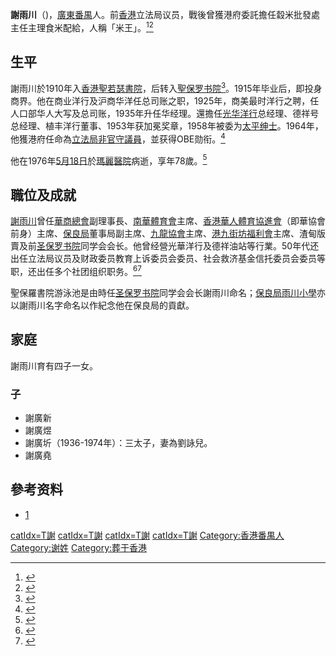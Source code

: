{{Infobox person
|name = 谢雨川
|honorific_suffix = [[OBE|OBE]] [[太平紳士|JP]]
|occupation = 商家、[[立法局議員|立法局議員]]
|birth_date = 1899年
|birth_place = {{QING}}[[廣東省_(清)|广東省]][[番禺縣|番禺縣]]
|death_date = {{death date and age|1976|05|18|1899}}
|death_place = {{BHKG}}[[薄扶林|薄扶林]][[瑪麗醫院|瑪麗醫院]]
|resting_place = [[跑馬地天主教聖彌額爾墳場|跑馬地天主教聖彌額爾墳場]]
|relatives = 謝廣新、謝廣煜、謝廣圻、謝廣堯（子）<br>劉詠兒（媳婦）
}}
'''謝雨川'''{{OBE}}{{JP}}（{{bd|1899年||1976年|5月18日|catIdx=c謝}})，[[廣東|廣東]][[番禺縣|番禺]]人。前[[香港|香港]]立法局议员，戰後曾獲港府委託擔任縠米批發處主任主理食米配給，人稱「米王」。<ref>{{Cite web |url=http://gxgc.ahlib.com/datalib/2004/Character/DL/DL-20040309154008 |title=謝雨川簡介 |accessdate=2015-10-03 |archive-date=2015-10-04 |archive-url=https://web.archive.org/web/20151004134559/http://gxgc.ahlib.com/datalib/2004/Character/DL/DL-20040309154008 |dead-url=no }}</ref><ref>{{Cite web |url=http://etheses.lib.cuhk.edu.hk/pdf/004556330.pdf |title=聖保羅書院 香港中文大學 |access-date=2015-12-14 |archive-date=2015-12-23 |archive-url=https://web.archive.org/web/20151223133844/http://etheses.lib.cuhk.edu.hk/pdf/004556330.pdf |dead-url=no }}</ref>

==生平==
謝雨川於1910年入[[香港|香港]][[聖若瑟書院|聖若瑟書院]]，后转入[[聖保罗书院|聖保罗书院]]<ref>{{cite news |title=男聖保羅同學 選出下屆值理 |url=https://mmis.hkpl.gov.hk/coverpage/-/coverpage/view?_coverpage_WAR_mmisportalportlet_hsf=%E7%95%A2%E6%A5%AD%E5%85%B8%E7%A6%AE&p_r_p_-1078056564_c=QF757YsWv5%2FH7zGe%2FKF%2BFCuVkTUAz9bY&_coverpage_WAR_mmisportalportlet_o=205&_coverpage_WAR_mmisportalportlet_actual_q=%28%20verbatim_dc.collection%3A%28%22Old%5C%20HK%5C%20Newspapers%22%29%20%29%20AND+%28%20%28%20allTermsMandatory%3A%28true%29%20OR+all_dc.title%3A%28%E7%95%A2%E6%A5%AD%E5%85%B8%E7%A6%AE%29%20OR+all_dc.creator%3A%28%E7%95%A2%E6%A5%AD%E5%85%B8%E7%A6%AE%29%20OR+all_dc.contributor%3A%28%E7%95%A2%E6%A5%AD%E5%85%B8%E7%A6%AE%29%20OR+all_dc.subject%3A%28%E7%95%A2%E6%A5%AD%E5%85%B8%E7%A6%AE%29%20OR+fulltext%3A%28%E7%95%A2%E6%A5%AD%E5%85%B8%E7%A6%AE%29%20OR+all_dc.description%3A%28%E7%95%A2%E6%A5%AD%E5%85%B8%E7%A6%AE%29%20%29%20%29&_coverpage_WAR_mmisportalportlet_sort_field=dc.publicationdate_bsort&_coverpage_WAR_mmisportalportlet_sort_order=desc&_coverpage_WAR_mmisportalportlet_filter=dc.publicationdate_dt%3A%5B1950-01-01T00%3A00%3A00Z+TO+1959-12-31T15%3A59%3A59Z%5D |page=10 |language= |publisher=華僑日報 | date=1957-08-09 |accessdate=2022-04-17 |quote= }}</ref>。1915年毕业后，即投身商界。他在商业洋行及沪商华洋任总司账之职，1925年，商美最时洋行之聘，任人口部华人大写及总司账，1935年升任华经理。還擔任[[光华洋行|光华洋行]]总经理、德祥号总经理、植丰洋行董事、1953年获加冕奖章，1958年被委为[[太平绅士|太平绅士]]。1964年，他獲港府任命為[[立法局|立法局]][[非官守議員|非官守議員]]，並获得OBE勋衔。<ref name="fun">{{cite news|title=前立法局非官議員 謝雨川殯禮哀榮 港督官紳到祭者衆|date=22 May 1976|page=7|newspaper=The Kung Sheung Daily News}}</ref>

他在1976年[[5月18日|5月18日]]於[[瑪麗醫院|瑪麗醫院]]病逝，享年78歲。<ref>{{cite news|title=謝雨川昨舉殯哀榮|date=22 May 1976|page=13|newspaper=Wah Kiu Yat Po}}</ref>

==職位及成就==
[[謝雨川|謝雨川]]曾任[[華商總會|華商總會]]副理事長、[[南華體育會|南華體育會]]主席、[[香港華人體育協進會|香港華人體育協進會]]（即華協會前身）主席、[[保良局|保良局]]董事局副主席、[[九龍協會|九龍協會]]主席、[[港九街坊福利會|港九街坊福利會]]主席、渣甸版賣及前[[圣保罗书院|圣保罗书院]]同学会会长。他曾经營光華洋行及德祥油站等行業。50年代还出任立法局议员及财政委员教育上诉委员会委员、社会救济基金信托委员会委员等职，还出任多个社团组织职务。<ref>{{Cite web |url=https://1967riot.wordpress.com/tag/%E8%AC%9D%E9%9B%A8%E5%B7%9D/ |title=六四暴動 25週年 華僑日報 1967年 謝雨川 |accessdate=2015-10-03 |archive-date=2015-10-05 |archive-url=https://web.archive.org/web/20151005230437/https://1967riot.wordpress.com/tag/%E8%AC%9D%E9%9B%A8%E5%B7%9D/ |dead-url=no }}</ref><ref>{{cite news|title=商會選舉揭曉 擁高派穩勝 謝雨川陳友耀均落選 潘範庵僅得選票三張|date=19 December 1952|page=4|newspaper=The Kung Sheung Evening News}}</ref>

聖保羅書院游泳池是由時任[[圣保罗书院|圣保罗书院]]同学会会长謝雨川命名；[[保良局雨川小學|保良局雨川小學]]亦以謝雨川名字命名以作紀念他在保良局的貢獻。

==家庭==
謝雨川育有四子一女。
===子===
*謝廣新
*謝廣煜
*謝廣圻（1936-1974年）：三太子，妻為劉詠兒。
*謝廣堯

==參考资料==

*[http://dictionary.sensagent.com/%E8%81%96%E4%BF%9D%E7%BE%85%E6%9B%B8%E9%99%A2/zh-zh/]{{Wayback|url=http://dictionary.sensagent.com/%E8%81%96%E4%BF%9D%E7%BE%85%E6%9B%B8%E9%99%A2/zh-zh/ |date=20150528220518 }}
[[Category:前香港立法局議員|catIdx=T謝]]
[[Category:前香港行政局議員|catIdx=T謝]]
[[Category:香港商人|catIdx=T謝]]
[[Category:聖保羅書院校友|catIdx=T謝]]
[[Category:香港番禺人|Category:香港番禺人]]
[[Category:谢姓|Category:谢姓]]
[[Category:葬于香港|Category:葬于香港]]